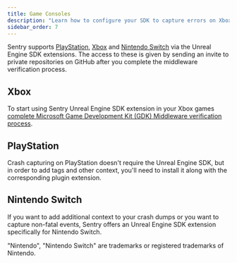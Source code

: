 ```yaml
---
title: Game Consoles
description: "Learn how to configure your SDK to capture errors on Xbox, PlayStation and Nintendo Switch."
sidebar_order: 7
---
```


Sentry supports [PlayStation](https://docs.sentry.io/platforms/playstation/), [Xbox](https://docs.sentry.io/platforms/xbox/) and [Nintendo Switch](https://docs.sentry.io/platforms/nintendo-switch/) via the Unreal Engine SDK extensions. The access to these is given by sending an invite to private repositories on GitHub after you complete the middleware verification process.

## Xbox

To start using Sentry Unreal Engine SDK extension in your Xbox games [complete Microsoft Game Development Kit (GDK) Middleware verification process](https://developer.microsoft.com/en-us/games/support/request-gdkx-middleware).

<PlatformContent includePath="getting-started-console-access/xbox" />

## PlayStation

<PlatformContent includePath="getting-started-console-access/playstation" />

<Alert>

Crash capturing on PlayStation doesn't require the Unreal Engine SDK, but in order to add tags and other context, you'll need to install it along with the corresponding plugin extension.

</Alert>

## Nintendo Switch

<PlatformContent includePath="getting-started-console-access/nintendo-switch" />

If you want to add additional context to your crash dumps or you want to capture non-fatal events, Sentry offers an Unreal Engine SDK extension specifically for Nintendo Switch.

"Nintendo", "Nintendo Switch" are trademarks or registered trademarks of Nintendo.
